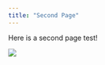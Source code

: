 ```yaml
---
title: "Second Page"
---
```


Here is a second page test!

![](https://media.giphy.com/media/3orieKKmYyvUdR3RkY/giphy.gif)